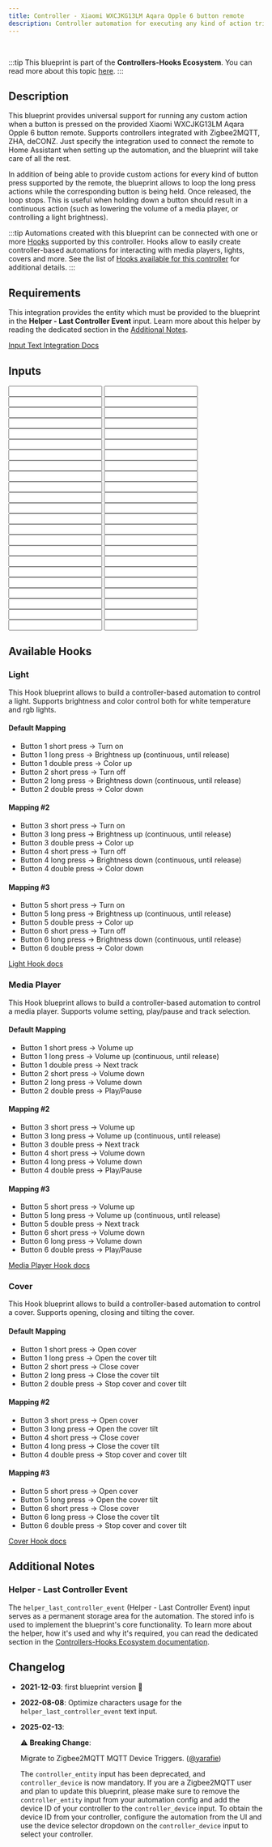 ```yaml
---
title: Controller - Xiaomi WXCJKG13LM Aqara Opple 6 button remote
description: Controller automation for executing any kind of action triggered by the provided Xiaomi WXCJKG13LM Aqara Opple 6 button remote. Supports Zigbee2MQTT, ZHA, deCONZ.
---
```



<ImportCard id='xiaomi_wxcjkg13lm' category='controllers' />

<br />

:::tip
This blueprint is part of the **Controllers-Hooks Ecosystem**. You can read more about this topic [here](/docs/controllers-hooks-ecosystem).
:::

## Description

This blueprint provides universal support for running any custom action when a button is pressed on the provided Xiaomi WXCJKG13LM Aqara Opple 6 button remote. Supports controllers integrated with Zigbee2MQTT, ZHA, deCONZ. Just specify the integration used to connect the remote to Home Assistant when setting up the automation, and the blueprint will take care of all the rest.

In addition of being able to provide custom actions for every kind of button press supported by the remote, the blueprint allows to loop the long press actions while the corresponding button is being held. Once released, the loop stops. This is useful when holding down a button should result in a continuous action (such as lowering the volume of a media player, or controlling a light brightness).

:::tip
Automations created with this blueprint can be connected with one or more [Hooks](/docs/blueprints/hooks) supported by this controller.
Hooks allow to easily create controller-based automations for interacting with media players, lights, covers and more. See the list of [Hooks available for this controller](/docs/blueprints/controllers/xiaomi_wxcjkg13lm#available-hooks) for additional details.
:::

## Requirements

<Requirement id='zigbee2mqtt'/>
<Requirement id='zha'/>
<Requirement id='deconz'/>
<Requirement name='Input Text Integration' required>

This integration provides the entity which must be provided to the blueprint in the **Helper - Last Controller Event** input. Learn more about this helper by reading the dedicated section in the [Additional Notes](#helper---last-controller-event).

[Input Text Integration Docs](https://www.home-assistant.io/integrations/input_text/)

</Requirement>

## Inputs

<Input
  name='Integration'
  description='Integration used for connecting the remote with Home Assistant. Select one of the available values.'
  selector='select'
  required
/>
<Input
  name='Controller Device'
  description='The controller device to use for the automation. Choose a value only if the remote is integrated with Zigbee2MQTT, ZHA, deCONZ.'
  selector='device'
  required='Zigbee2MQTT, ZHA, deCONZ'
/>
<Input
  name='Helper - Last Controller Event'
  description='Input Text used to store the last event fired by the controller. You will need to manually create a text input entity for this, please read the blueprint Additional Notes for more info.'
  selector='entity'
  required
/>
<Input
  name='Button 1 short press'
  description='Action to run on short button 1 press.'
  selector='action'
/>
<Input
  name='Button 1 long press'
  description='Action to run on long button 1 press.'
  selector='action'
/>
<Input
  name='Button 1 release'
  description='Action to run on button 1 release after long press.'
  selector='action'
/>
<Input
  name='Button 1 double press'
  description='Action to run on double button 1 press.'
  selector='action'
/>
<Input
  name='Button 1 triple press'
  description='Action to run on triple button 1 press.'
  selector='action'
/>
<Input
  name='Button 2 short press'
  description='Action to run on short button 2 press.'
  selector='action'
/>
<Input
  name='Button 2 long press'
  description='Action to run on long button 2 press.'
  selector='action'
/>
<Input
  name='Button 2 release'
  description='Action to run on button 2 release after long press.'
  selector='action'
/>
<Input
  name='Button 2 double press'
  description='Action to run on double button 2 press.'
  selector='action'
/>
<Input
  name='Button 2 triple press'
  description='Action to run on triple button 2 press.'
  selector='action'
/>
<Input
  name='Button 3 short press'
  description='Action to run on short button 3 press.'
  selector='action'
/>
<Input
  name='Button 3 long press'
  description='Action to run on long button 3 press.'
  selector='action'
/>
<Input
  name='Button 3 release'
  description='Action to run on button 3 release after long press.'
  selector='action'
/>
<Input
  name='Button 3 double press'
  description='Action to run on double button 3 press.'
  selector='action'
/>
<Input
  name='Button 3 triple press'
  description='Action to run on triple button 3 press.'
  selector='action'
/>
<Input
  name='Button 4 short press'
  description='Action to run on short button 4 press.'
  selector='action'
/>
<Input
  name='Button 4 long press'
  description='Action to run on long button 4 press.'
  selector='action'
/>
<Input
  name='Button 4 release'
  description='Action to run on button 4 release after long press.'
  selector='action'
/>
<Input
  name='Button 4 double press'
  description='Action to run on double button 4 press.'
  selector='action'
/>
<Input
  name='Button 4 triple press'
  description='Action to run on triple button 4 press.'
  selector='action'
/>
<Input
  name='Button 5 short press'
  description='Action to run on short button 5 press.'
  selector='action'
/>
<Input
  name='Button 5 long press'
  description='Action to run on long button 5 press.'
  selector='action'
/>
<Input
  name='Button 5 release'
  description='Action to run on button 5 release after long press.'
  selector='action'
/>
<Input
  name='Button 5 double press'
  description='Action to run on double button 5 press.'
  selector='action'
/>
<Input
  name='Button 5 triple press'
  description='Action to run on triple button 5 press.'
  selector='action'
/>
<Input
  name='Button 6 short press'
  description='Action to run on short button 6 press.'
  selector='action'
/>
<Input
  name='Button 6 long press'
  description='Action to run on long button 6 press.'
  selector='action'
/>
<Input
  name='Button 6 release'
  description='Action to run on button 6 release after long press.'
  selector='action'
/>
<Input
  name='Button 6 double press'
  description='Action to run on double button 6 press.'
  selector='action'
/>
<Input
  name='Button 6 triple press'
  description='Action to run on triple button 6 press.'
  selector='action'
/>
<Input
  name='Button 1 long press - loop until release'
  description='Loop the button 1 action until the button is released.'
  selector='boolean'
/>
<Input
  name='Button 1 long press - Maximum loop repeats'
  description='Maximum number of repeats for the custom action, when looping is enabled. Use it as a safety limit to prevent an endless loop in case the corresponding stop event is not received.'
  selector='number'
/>
<Input
  name='Button 2 long press - loop until release'
  description='Loop the button 2 action until the button is released.'
  selector='boolean'
/>
<Input
  name='Button 2 long press - Maximum loop repeats'
  description='Maximum number of repeats for the custom action, when looping is enabled. Use it as a safety limit to prevent an endless loop in case the corresponding stop event is not received.'
  selector='number'
/>
<Input
  name='Button 3 long press - loop until release'
  description='Loop the button 3 action until the button is released.'
  selector='boolean'
/>
<Input
  name='Button 3 long press - Maximum loop repeats'
  description='Maximum number of repeats for the custom action, when looping is enabled. Use it as a safety limit to prevent an endless loop in case the corresponding stop event is not received.'
  selector='number'
/>
<Input
  name='Button 4 long press - loop until release'
  description='Loop the button 4 action until the button is released.'
  selector='boolean'
/>
<Input
  name='Button 4 long press - Maximum loop repeats'
  description='Maximum number of repeats for the custom action, when looping is enabled. Use it as a safety limit to prevent an endless loop in case the corresponding stop event is not received.'
  selector='number'
/>
<Input
  name='Button 5 long press - loop until release'
  description='Loop the button 5 action until the button is released.'
  selector='boolean'
/>
<Input
  name='Button 5 long press - Maximum loop repeats'
  description='Maximum number of repeats for the custom action, when looping is enabled. Use it as a safety limit to prevent an endless loop in case the corresponding stop event is not received.'
  selector='number'
/>
<Input
  name='Button 6 long press - loop until release'
  description='Loop the button 6 action until the button is released.'
  selector='boolean'
/>
<Input
  name='Button 6 long press - Maximum loop repeats'
  description='Maximum number of repeats for the custom action, when looping is enabled. Use it as a safety limit to prevent an endless loop in case the corresponding stop event is not received.'
  selector='number'
/>
<Input
  name='Helper - Debounce delay'
  description='Delay used for debouncing RAW controller events, by default set to 0. A value of 0 disables the debouncing feature. Increase this value if you notice custom actions or linked Hooks running multiple times when interacting with the device. When the controller needs to be debounced, usually a value of 100 is enough to remove all duplicate events.'
  selector='number'
/>

## Available Hooks

### Light

This Hook blueprint allows to build a controller-based automation to control a light. Supports brightness and color control both for white temperature and rgb lights.

#### Default Mapping

- Button 1 short press -> Turn on
- Button 1 long press -> Brightness up (continuous, until release)
- Button 1 double press -> Color up
- Button 2 short press -> Turn off
- Button 2 long press -> Brightness down (continuous, until release)
- Button 2 double press -> Color down

#### Mapping #2

- Button 3 short press -> Turn on
- Button 3 long press -> Brightness up (continuous, until release)
- Button 3 double press -> Color up
- Button 4 short press -> Turn off
- Button 4 long press -> Brightness down (continuous, until release)
- Button 4 double press -> Color down

#### Mapping #3

- Button 5 short press -> Turn on
- Button 5 long press -> Brightness up (continuous, until release)
- Button 5 double press -> Color up
- Button 6 short press -> Turn off
- Button 6 long press -> Brightness down (continuous, until release)
- Button 6 double press -> Color down

[Light Hook docs](/docs/blueprints/hooks/light)

### Media Player

This Hook blueprint allows to build a controller-based automation to control a media player. Supports volume setting, play/pause and track selection.

#### Default Mapping

- Button 1 short press -> Volume up
- Button 1 long press -> Volume up (continuous, until release)
- Button 1 double press -> Next track
- Button 2 short press -> Volume down
- Button 2 long press -> Volume down
- Button 2 double press -> Play/Pause

#### Mapping #2

- Button 3 short press -> Volume up
- Button 3 long press -> Volume up (continuous, until release)
- Button 3 double press -> Next track
- Button 4 short press -> Volume down
- Button 4 long press -> Volume down
- Button 4 double press -> Play/Pause

#### Mapping #3

- Button 5 short press -> Volume up
- Button 5 long press -> Volume up (continuous, until release)
- Button 5 double press -> Next track
- Button 6 short press -> Volume down
- Button 6 long press -> Volume down
- Button 6 double press -> Play/Pause

[Media Player Hook docs](/docs/blueprints/hooks/media_player)

### Cover

This Hook blueprint allows to build a controller-based automation to control a cover. Supports opening, closing and tilting the cover.

#### Default Mapping

- Button 1 short press -> Open cover
- Button 1 long press -> Open the cover tilt
- Button 2 short press -> Close cover
- Button 2 long press -> Close the cover tilt
- Button 2 double press -> Stop cover and cover tilt

#### Mapping #2

- Button 3 short press -> Open cover
- Button 3 long press -> Open the cover tilt
- Button 4 short press -> Close cover
- Button 4 long press -> Close the cover tilt
- Button 4 double press -> Stop cover and cover tilt

#### Mapping #3

- Button 5 short press -> Open cover
- Button 5 long press -> Open the cover tilt
- Button 6 short press -> Close cover
- Button 6 long press -> Close the cover tilt
- Button 6 double press -> Stop cover and cover tilt

[Cover Hook docs](/docs/blueprints/hooks/cover)

## Additional Notes

### Helper - Last Controller Event

The `helper_last_controller_event` (Helper - Last Controller Event) input serves as a permanent storage area for the automation. The stored info is used to implement the blueprint's core functionality. To learn more about the helper, how it's used and why it's required, you can read the dedicated section in the [Controllers-Hooks Ecosystem documentation](/docs/controllers-hooks-ecosystem#helper---last-controller-event-input).

## Changelog

- **2021-12-03**: first blueprint version :tada:
- **2022-08-08**: Optimize characters usage for the `helper_last_controller_event` text input.
- **2025-02-13**:

  :warning: **Breaking Change**:

  Migrate to Zigbee2MQTT MQTT Device Triggers. ([@yarafie](https://github.com/yarafie))

  The `controller_entity` input has been deprecated, and `controller_device` is now mandatory.
  If you are a Zigbee2MQTT user and plan to update this blueprint, please make sure to remove the `controller_entity` input from your automation config and add the device ID of your controller to the `controller_device` input.
  To obtain the device ID from your controller, configure the automation from the UI and use the device selector dropdown on the `controller_device` input to select your controller.
